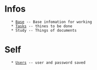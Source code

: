 = Infos =
    * [[Base]] -- Base infomation for working
    * [[Tasks]] -- thines to be done
    * Study -- Things of documents
= Self =
    * [[Users]] -- user and password saved

